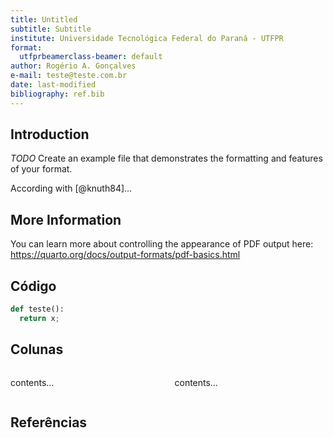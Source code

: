 ```yaml
---
title: Untitled
subtitle: Subtitle
institute: Universidade Tecnológica Federal do Paraná - UTFPR
format:
  utfprbeamerclass-beamer: default
author: Rogério A. Gonçalves
e-mail: teste@teste.com.br
date: last-modified
bibliography: ref.bib
---
```


## Introduction

*TODO* Create an example file that demonstrates the formatting and features of your format.

According with [@knuth84]...

## More Information

You can learn more about controlling the appearance of PDF output here: <https://quarto.org/docs/output-formats/pdf-basics.html>


## Código {.fragile .allowframebreaks}
```python {caption=Teste}
def teste():
  return x;
```

## Colunas

::::  {.columns align=top .onlytextwidth}

::: {.column width="50%" align=center}
contents...
:::

::: {.column width="50%"}
contents...
:::

:::: 


## Referências {.allowframebreaks}

